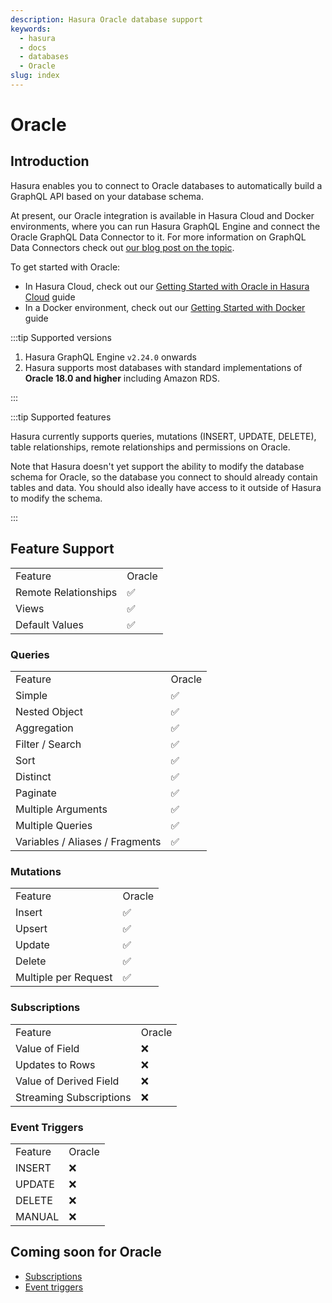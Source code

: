 ```yaml
---
description: Hasura Oracle database support
keywords:
  - hasura
  - docs
  - databases
  - Oracle
slug: index
---
```



# Oracle

<div className="badge-container">
  <ProductBadge free standard pro ee self />
</div>

## Introduction

Hasura enables you to connect to Oracle databases to automatically build a GraphQL API based on your database schema.

At present, our Oracle integration is available in Hasura Cloud and Docker environments, where you can run Hasura
GraphQL Engine and connect the Oracle GraphQL Data Connector to it. For more information on GraphQL Data Connectors
check out [our blog post on the topic](https://hasura.io/blog/hasura-graphql-data-connectors/).

To get started with Oracle:

- In Hasura Cloud, check out our [Getting Started with Oracle in Hasura Cloud](/databases/oracle/cloud.mdx) guide
- In a Docker environment, check out our [Getting Started with Docker](/databases/oracle/docker.mdx) guide

:::tip Supported versions

1.  Hasura GraphQL Engine `v2.24.0` onwards
2.  Hasura supports most databases with standard implementations of **Oracle 18.0 and higher** including Amazon RDS.

:::

:::tip Supported features

Hasura currently supports queries, mutations (INSERT, UPDATE, DELETE), table relationships, remote relationships and
permissions on Oracle.

Note that Hasura doesn't yet support the ability to modify the database schema for Oracle, so the database you connect
to should already contain tables and data. You should also ideally have access to it outside of Hasura to modify the
schema.

:::

## Feature Support

<div className="feature-matrix-tables">

  <table>
    <tr>
      <td>Feature</td>
      <td>Oracle</td>
    </tr>
    <tr>
      <td>Remote Relationships</td>
      <td>✅</td>
    </tr>
    <tr>
      <td>Views</td>
      <td>✅</td>
    </tr>
    <tr>
      <td>Default Values</td>
      <td>✅</td>
    </tr>
  </table>

  ### Queries

  <table>
    <tr>
      <td>Feature</td>
      <td>Oracle</td>
    </tr>
    <tr>
      <td>Simple</td>
      <td>✅</td>
    </tr>
    <tr>
      <td>Nested Object</td>
      <td>✅</td>
    </tr>
    <tr>
      <td>Aggregation</td>
      <td>✅</td>
    </tr>
    <tr>
      <td>Filter / Search</td>
      <td>✅</td>
    </tr>
    <tr>
      <td>Sort</td>
      <td>✅</td>
    </tr>
    <tr>
      <td>Distinct</td>
      <td>✅</td>
    </tr>
    <tr>
      <td>Paginate</td>
      <td>✅</td>
    </tr>
    <tr>
      <td>Multiple Arguments</td>
      <td>✅</td>
    </tr>
    <tr>
      <td>Multiple Queries</td>
      <td>✅</td>
    </tr>
    <tr>
      <td>Variables / Aliases / Fragments</td>
      <td>✅</td>
    </tr>
  </table>

  ### Mutations

  <table>
    <tr>
      <td>Feature</td>
      <td>Oracle</td>
    </tr>
    <tr>
      <td>Insert</td>
      <td>✅</td>
    </tr>
    <tr>
      <td>Upsert</td>
      <td>✅</td>
    </tr>
    <tr>
      <td>Update</td>
      <td>✅</td>
    </tr>
    <tr>
      <td>Delete</td>
      <td>✅</td>
    </tr>
    <tr>
      <td>Multiple per Request</td>
      <td>✅</td>
    </tr>
  </table>

  ### Subscriptions

  <table>
    <tr>
      <td>Feature</td>
      <td>Oracle</td>
    </tr>
    <tr>
      <td>Value of Field</td>
      <td>❌</td>
    </tr>
    <tr>
      <td>Updates to Rows</td>
      <td>❌</td>
    </tr>
    <tr>
      <td>Value of Derived Field</td>
      <td>❌</td>
    </tr>
    <tr>
      <td>Streaming Subscriptions</td>
      <td>❌</td>
    </tr>
  </table>

  ### Event Triggers

  <table>
    <tr>
      <td>Feature</td>
      <td>Oracle</td>
    </tr>
    <tr>
      <td>INSERT</td>
      <td>❌</td>
    </tr>
    <tr>
      <td>UPDATE</td>
      <td>❌</td>
    </tr>
    <tr>
      <td>DELETE</td>
      <td>❌</td>
    </tr>
    <tr>
      <td>MANUAL</td>
      <td>❌</td>
    </tr>
  </table>

</div>

## Coming soon for Oracle

- [Subscriptions](/subscriptions/overview.mdx)
- [Event triggers](/event-triggers/overview.mdx)
